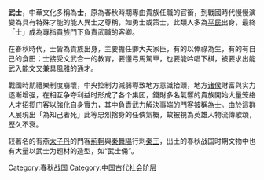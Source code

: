 {{otheruses|subject=春秋战国的一个社会阶层|other=武士的其它意思|武士}}
{{unreferenced|time=2018-08-14T13:59:45+00:00}}
'''武士'''，中華文化多稱為'''士'''，原為春秋時期專由貴族任職的官銜，到戰國時代慢慢演變為具有特殊才能的能人異士之尊稱，如勇士或策士，此類人多為[[平民|平民]]出身，最終「士」成為專指貴族門下負責武職的客卿。

在春秋時代，士皆為貴族出身，主要擔任卿大夫家臣，有的以俸祿為生，有的有自己的食田；士接受文武合一的教育，要懂弓馬駕車，也要能吟唱下棋，被要求出能武入能文又兼具風雅的通才。

戰國時期禮樂制度崩壞，中央控制力減弱導致地方意識抬頭，地方[[诸侯|诸侯]]財富與实力逐漸增强，在相互争夺利益时形成了各个集团，錢財多名氣響的貴族開始大量笼络人才招揽[[门客|门客]]以強化自身實力，其中負責武力解決事端的門客被稱為士。由於這群人展現出「為知己者死」此等忠烈捨身的任俠氣概，故被視為英雄人物流傳歌頌，歷久不衰。

较著名的有燕[[太子丹|太子丹]]的門客[[荊軻|荊軻]]與[[秦舞陽|秦舞陽]]行刺[[嬴政|秦王]]，出土的春秋战国时期文物中也有大量以武士为题材的造型，如“武士俑”。

[[Category:春秋战国|Category:春秋战国]]
[[Category:中国古代社会阶层|Category:中国古代社会阶层]]